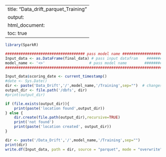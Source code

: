 
---
title: "Data_drift_parquet_Training"
output:
  html_document:
    toc: true
---


```r
library(SparkR)

#################################### pass model name #####################
Input_data <- as.DataFrame(final_data) # pass input datafram    ##########
model_name <- '<>'                    # pass model name        ##########
##########################################################################

Input_data$scoring_date <- current_timestamp()
#date <- Sys.Date()
dir <- paste('Data_Drift','/',model_name,'/Training',sep="")  # changes will apply once location is final
output_dir <- file.path('/dbfs', dir)
#print(output_dir)

if (file.exists(output_dir)){
    print(paste('location found',output_dir))
} else {
    dir.create(file.path(output_dir),recursive=TRUE)
    print('not found')
    print(paste('location created', output_dir))
}

dir <- paste('/Data_Drift','/',model_name,'/Training',sep="")
print(dir)
write.df(Input_data, path = dir, source = "parquet", mode = "overwrite")
```

